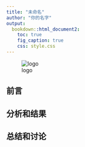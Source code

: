 ```yaml
---
title: "未命名"
author: "你的名字"
output:
  bookdown::html_document2:
    toc: true
    fig_caption: true
    css: style.css
---
```



![logo](logo.png)

## 前言

## 分析和结果

## 总结和讨论